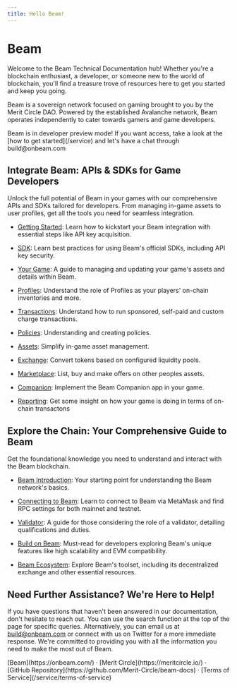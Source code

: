 ```yaml
---
title: Hello Beam!
---
```



<h1 className="text-center text-4xl tracking-tighter font-extrabold md:text-5xl mt-8">
  Beam
</h1>

<Bleed>
  <Features />
</Bleed>

Welcome to the Beam Technical Documentation hub! Whether you're a blockchain enthusiast, a developer, or someone new to the world of blockchain, you'll find a treasure trove of resources here to get you started and keep you going.

Beam is a sovereign network focused on gaming brought to you by the Merit Circle DAO. Powered by the established Avalanche network, Beam operates independently to cater towards gamers and game developers.

<Callout emoji="🛠️">
  Beam is in developer preview mode! If you want access, take a look at the [how
  to get started](/service) and let's have a chat through build@onbeam.com
</Callout>

## Integrate Beam: APIs & SDKs for Game Developers

Unlock the full potential of Beam in your games with our comprehensive APIs and SDKs tailored for developers. From managing in-game assets to user profiles, get all the tools you need for seamless integration.

- [Getting Started](/service): Learn how to kickstart your Beam integration with essential steps like API key acquisition.

- [SDK](/service/sdk): Learn best practices for using Beam's official SDKs, including API key security.

- [Your Game](/service/your-game): A guide to managing and updating your game's assets and details within Beam.

- [Profiles](/service/profiles): Understand the role of Profiles as your players' on-chain inventories and more.

- [Transactions](/service/transactions): Understand how to run sponsored, self-paid and custom charge transactions.

- [Policies](/service/policies/introduction): Understanding and creating policies.

- [Assets](/service/assets): Simplify in-game asset management.

- [Exchange](/service/exchange/converting-tokens): Convert tokens based on configured liquidity pools.

- [Marketplace](/service/marketplace/introduction): List, buy and make offers on other peoples assets.

- [Companion](/service/companion/introduction): Implement the Beam Companion app in your game.

- [Reporting](/service/reporting): Get some insight on how your game is doing in terms of on-chain transactons

## Explore the Chain: Your Comprehensive Guide to Beam

Get the foundational knowledge you need to understand and interact with the Beam blockchain.

- [Beam Introduction](/chain/get-started): Your starting point for understanding the Beam network's basics.

- [Connecting to Beam](/chain/get-started/rpc): Learn to connect to Beam via MetaMask and find RPC settings for both mainnet and testnet.

- [Validator](/chain/nodes/validator): A guide for those considering the role of a validator, detailing qualifications and duties.

- [Build on Beam](/chain/builder): Must-read for developers exploring Beam's unique features like high scalability and EVM compatibility.

- [Beam Ecosystem](/chain/beam-ecosystem): Explore Beam's toolset, including its decentralized exchange and other essential resources.

## Need Further Assistance? We're Here to Help!

If you have questions that haven't been answered in our documentation, don't hesitate to reach out. You can use the search function at the top of the page for specific queries. Alternatively, you can email us at build@onbeam.com or connect with us on Twitter for a more immediate response. We're committed to providing you with all the information you need to make the most out of Beam.

<div className="mt-16 mb-20 text-center">
  [Beam](https://onbeam.com/) · [Merit Circle](https://meritcircle.io/) ·
  [GitHub Repository](https://github.com/Merit-Circle/beam-docs) · [Terms of
  Service](/service/terms-of-service)
</div>
